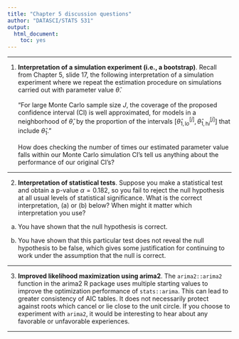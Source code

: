 ```yaml
---
title: "Chapter 5 discussion questions"
author: "DATASCI/STATS 531"
output:
  html_document:
    toc: yes
---
```


\newcommand\prob{\mathbb{P}}
\newcommand\E{\mathbb{E}}
\newcommand\var{\mathrm{Var}}
\newcommand\cov{\mathrm{Cov}}

-----------

1. **Interpretation of a simulation experiment (i.e., a bootstrap)**.
Recall from Chapter 5, slide 17, the following interpretation of a simulation experiment where we repeat the estimation procedure on simulations carried out with parameter value $\hat\theta$.
<br>
<br>
"For large Monte Carlo sample size $J$, the coverage of the proposed confidence interval (CI) is well approximated, for models in a neighborhood of $\hat\theta$, by the proportion of the intervals $\big[\hat\theta^{[j]}_{1,\mathrm lo}, \, \hat\theta^{[j]}_{1,\mathrm hi}\big]$ that include $\hat\theta_1$."
<br>
<br>
How does checking the number of times our estimated parameter value falls within our Monte Carlo simulation CI's tell us anything about the performance of our original CI's?

---------

2. **Interpretation of statistical tests**. Suppose you make a statistical test and obtain a p-value $\alpha = 0.182$, so you fail to reject the null hypothesis at all usual levels of statistical significance. What is the correct interpretation, (a) or (b) below? When might it matter which interpretation you use?

(a) You have shown that the null hypothesis is correct.

(b) You have shown that this particular test does not reveal the null hypothesis to be false, which gives some justification for continuing to work under the assumption that the null is correct.

---------------

3. **Improved likelihood maximization using arima2**. The `arima2::arima2` function in the arima2 R package uses multiple starting values to improve the optimization performance of `stats::arima`. This can lead to greater consistency of AIC tables. It does not necessarily protect against roots which cancel or lie close to the unit circle. If you choose to experiment with `arima2`, it would be interesting to hear about any favorable or unfavorable experiences.

-----------------
